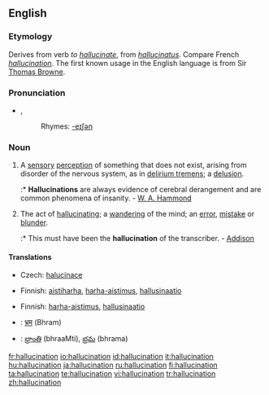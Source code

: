 ==English==
{{wikipedia}}

===Etymology===
Derives from verb ''to [[hallucinate]]'', from {{L.}} ''[[hallucinatus]]''. Compare French ''[[hallucination]]''. The first known usage in the English language is from Sir [[Thomas Browne]].

===Pronunciation===
* {{IPA|/həˌluːsəˈneɪʃən/}}, {{SAMPA|/h@%lu:s@"neIS@n/}}
*: Rhymes: [[Rhymes:English:-eɪʃǝn|-eɪʃǝn]]

===Noun===
{{en-noun}}

# A [[sensory]] [[perception]] of something that does not exist, arising from disorder of the nervous system, as in [[delirium tremens]]; a [[delusion]].
#:* '''Hallucinations''' are always evidence of cerebral derangement and are common phenomena of insanity. - [[W. A. Hammond]]
# The act of [[hallucinating]]; a [[wandering]] of the mind; an [[error]], [[mistake]] or [[blunder]].
#:* This must have been the '''hallucination''' of the transcriber. - [[Addison]]

====Translations====
{{trans-top|sensory perception of something that does not exist}}
* Czech: [[halucinace]] {{f}}
{{trans-mid}}
* Finnish: [[aistiharha]], [[harha-aistimus]], [[hallusinaatio]]
{{trans-bottom}}

{{trans-top|act of hallucinating}}
* Finnish: [[harha-aistimus]], [[hallusinaatio]]
{{trans-mid}}
{{trans-bottom}}

{{checktrans-top}}
* {{ttbc|Hindi}}: [[भ्रम]] (Bhram)
* {{ttbc|Telugu}}: [[భ్రాంతి]] (bhraaMti), [[భ్రమ]] (bhrama)
{{trans-bottom}}

[[fr:hallucination]]
[[io:hallucination]]
[[id:hallucination]]
[[it:hallucination]]
[[hu:hallucination]]
[[ja:hallucination]]
[[ru:hallucination]]
[[fi:hallucination]]
[[ta:hallucination]]
[[te:hallucination]]
[[vi:hallucination]]
[[tr:hallucination]]
[[zh:hallucination]]